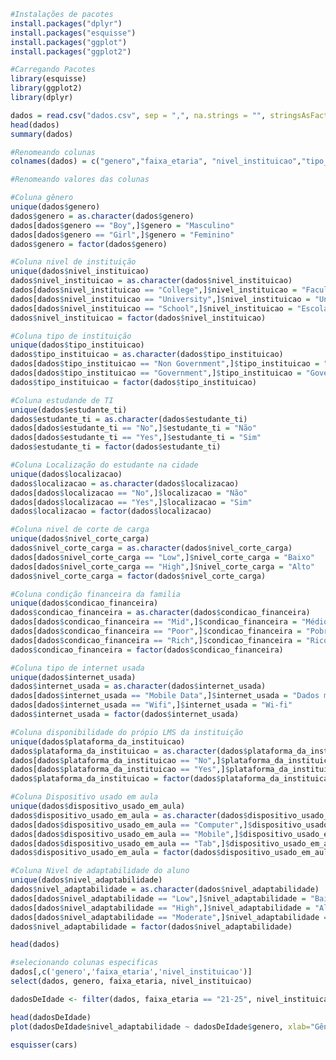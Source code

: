 
```r
#Instalações de pacotes
install.packages("dplyr")
install.packages("esquisse")
install.packages("ggplot")
install.packages("ggplot2")

```

```r
#Carregando Pacotes
library(esquisse)
library(ggplot2)
library(dplyr)
```


```r

dados = read.csv("dados.csv", sep = ",", na.strings = "", stringsAsFactors = T)
head(dados)
summary(dados)

#Renomeando colunas
colnames(dados) = c("genero","faixa_etaria", "nivel_instituicao","tipo_instituicao","estudante_ti", "localizacao", "nivel_corte_carga", "condicao_financeira","internet_usada", "tipo_conectividade", "duracao_aula_diaria", "plataforma_da_instituicao", "dispositivo_usado_em_aula","nivel_adaptabilidade")

#Renomeando valores das colunas 

#Coluna gênero
unique(dados$genero)
dados$genero = as.character(dados$genero)
dados[dados$genero == "Boy",]$genero = "Masculino"
dados[dados$genero == "Girl",]$genero = "Feminino"
dados$genero = factor(dados$genero)

#Coluna nivel de instituição
unique(dados$nivel_instituicao)
dados$nivel_instituicao = as.character(dados$nivel_instituicao)
dados[dados$nivel_instituicao == "College",]$nivel_instituicao = "Faculdade"
dados[dados$nivel_instituicao == "University",]$nivel_instituicao = "Universidade"
dados[dados$nivel_instituicao == "School",]$nivel_instituicao = "Escola"
dados$nivel_instituicao = factor(dados$nivel_instituicao)

#Coluna tipo de instituição
unique(dados$tipo_instituicao)
dados$tipo_instituicao = as.character(dados$tipo_instituicao)
dados[dados$tipo_instituicao == "Non Government",]$tipo_instituicao = "Não governamental"
dados[dados$tipo_instituicao == "Government",]$tipo_instituicao = "Governamental"
dados$tipo_instituicao = factor(dados$tipo_instituicao)

#Coluna estudande de TI
unique(dados$estudante_ti)
dados$estudante_ti = as.character(dados$estudante_ti)
dados[dados$estudante_ti == "No",]$estudante_ti = "Não"
dados[dados$estudante_ti == "Yes",]$estudante_ti = "Sim"
dados$estudante_ti = factor(dados$estudante_ti)

#Coluna Localização do estudante na cidade
unique(dados$localizacao)
dados$localizacao = as.character(dados$localizacao)
dados[dados$localizacao == "No",]$localizacao = "Não"
dados[dados$localizacao == "Yes",]$localizacao = "Sim"
dados$localizacao = factor(dados$localizacao)

#Coluna nivel de corte de carga
unique(dados$nivel_corte_carga)
dados$nivel_corte_carga = as.character(dados$nivel_corte_carga)
dados[dados$nivel_corte_carga == "Low",]$nivel_corte_carga = "Baixo"
dados[dados$nivel_corte_carga == "High",]$nivel_corte_carga = "Alto"
dados$nivel_corte_carga = factor(dados$nivel_corte_carga)

#Coluna condição financeira da familia
unique(dados$condicao_financeira)
dados$condicao_financeira = as.character(dados$condicao_financeira)
dados[dados$condicao_financeira == "Mid",]$condicao_financeira = "Médio"
dados[dados$condicao_financeira == "Poor",]$condicao_financeira = "Pobre"
dados[dados$condicao_financeira == "Rich",]$condicao_financeira = "Rico"
dados$condicao_financeira = factor(dados$condicao_financeira)

#Coluna tipo de internet usada
unique(dados$internet_usada)
dados$internet_usada = as.character(dados$internet_usada)
dados[dados$internet_usada == "Mobile Data",]$internet_usada = "Dados móveis"
dados[dados$internet_usada == "Wifi",]$internet_usada = "Wi-fi"
dados$internet_usada = factor(dados$internet_usada)

#Coluna disponibilidade do própio LMS da instituição
unique(dados$plataforma_da_instituicao)
dados$plataforma_da_instituicao = as.character(dados$plataforma_da_instituicao)
dados[dados$plataforma_da_instituicao == "No",]$plataforma_da_instituicao = "Não"
dados[dados$plataforma_da_instituicao == "Yes",]$plataforma_da_instituicao = "Sim"
dados$plataforma_da_instituicao = factor(dados$plataforma_da_instituicao)

#Coluna Dispositivo usado em aula
unique(dados$dispositivo_usado_em_aula)
dados$dispositivo_usado_em_aula = as.character(dados$dispositivo_usado_em_aula)
dados[dados$dispositivo_usado_em_aula == "Computer",]$dispositivo_usado_em_aula = "Computador"
dados[dados$dispositivo_usado_em_aula == "Mobile",]$dispositivo_usado_em_aula = "Celular"
dados[dados$dispositivo_usado_em_aula == "Tab",]$dispositivo_usado_em_aula = "Tablet"
dados$dispositivo_usado_em_aula = factor(dados$dispositivo_usado_em_aula)

#Coluna Nivel de adaptabilidade do aluno
unique(dados$nivel_adaptabilidade)
dados$nivel_adaptabilidade = as.character(dados$nivel_adaptabilidade)
dados[dados$nivel_adaptabilidade == "Low",]$nivel_adaptabilidade = "Baixo"
dados[dados$nivel_adaptabilidade == "High",]$nivel_adaptabilidade = "Alto"
dados[dados$nivel_adaptabilidade == "Moderate",]$nivel_adaptabilidade = "Moderado"
dados$nivel_adaptabilidade = factor(dados$nivel_adaptabilidade)

```


```r

head(dados)

#selecionando colunas especificas
dados[,c('genero','faixa_etaria','nivel_instituicao')]
select(dados, genero, faixa_etaria, nivel_instituicao)

dadosDeIdade <- filter(dados, faixa_etaria == "21-25", nivel_instituicao == "Universidade")

head(dadosDeIdade)
plot(dadosDeIdade$nivel_adaptabilidade ~ dadosDeIdade$genero, xlab="Gênero", ylab="Adaptabilidade")

```

```r

esquisser(cars)
```


